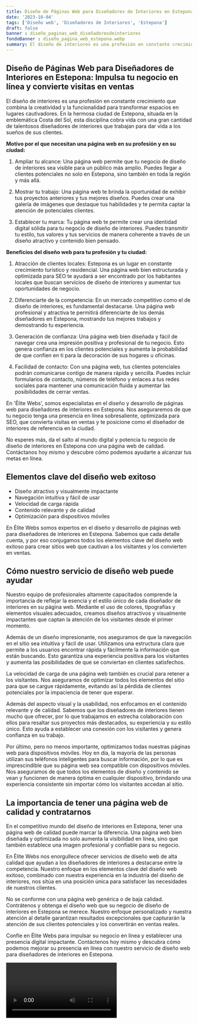 ```yaml
---
title: Diseño de Páginas Web para Diseñadores de Interiores en Estepona
date: '2023-10-04'
tags: ['Diseño web', 'Diseñadores de Interiores', 'Estepona']
draft: false
banner : diseño_paginas_web_diseñadoresdeinteriores
fondoBanner : diseño_pagina_web_estepona.webp
summary: El diseño de interiores es una profesión en constante crecimiento que combina la creatividad y la funcionalidad para transformar espacios en lugares cautivadores. En la hermosa ciudad de Estepona, situada en la emblemática Costa del Sol, esta disciplina cobra vida con una gran cantidad de talentosos diseñadores de interiores que trabajan para dar vida a los sueños de sus clientes.
---
```


## Diseño de Páginas Web para Diseñadores de Interiores en Estepona: Impulsa tu negocio en línea y convierte visitas en ventas

El diseño de interiores es una profesión en constante crecimiento que combina la creatividad y la funcionalidad para transformar espacios en lugares cautivadores. En la hermosa ciudad de Estepona, situada en la emblemática Costa del Sol, esta disciplina cobra vida con una gran cantidad de talentosos diseñadores de interiores que trabajan para dar vida a los sueños de sus clientes.

**Motivo por el que necesitan una página web en su profesión y en su ciudad:**

1. Ampliar tu alcance: Una página web permite que tu negocio de diseño de interiores sea visible para un público más amplio. Puedes llegar a clientes potenciales no solo en Estepona, sino también en toda la región y más allá.

2. Mostrar tu trabajo: Una página web te brinda la oportunidad de exhibir tus proyectos anteriores y tus mejores diseños. Puedes crear una galería de imágenes que destaque tus habilidades y te permita captar la atención de potenciales clientes.

3. Establecer tu marca: Tu página web te permite crear una identidad digital sólida para tu negocio de diseño de interiores. Puedes transmitir tu estilo, tus valores y tus servicios de manera coherente a través de un diseño atractivo y contenido bien pensado.

**Beneficios del diseño web para tu profesión y tu ciudad:**

1. Atracción de clientes locales: Estepona es un lugar en constante crecimiento turístico y residencial. Una página web bien estructurada y optimizada para SEO te ayudará a ser encontrado por los habitantes locales que buscan servicios de diseño de interiores y aumentar tus oportunidades de negocio.

2. Diferenciarte de la competencia: En un mercado competitivo como el de diseño de interiores, es fundamental destacarse. Una página web profesional y atractiva te permitirá diferenciarte de los demás diseñadores en Estepona, mostrando tus mejores trabajos y demostrando tu experiencia.

3. Generación de confianza: Una página web bien diseñada y fácil de navegar crea una impresión positiva y profesional de tu negocio. Esto genera confianza en los clientes potenciales y aumenta la probabilidad de que confíen en ti para la decoración de sus hogares u oficinas.

4. Facilidad de contacto: Con una página web, tus clientes potenciales podrán comunicarse contigo de manera rápida y sencilla. Puedes incluir formularios de contacto, números de teléfono y enlaces a tus redes sociales para mantener una comunicación fluida y aumentar las posibilidades de cerrar ventas.

En 'Élite Webs', somos especialistas en el diseño y desarrollo de páginas web para diseñadores de interiores en Estepona. Nos aseguraremos de que tu negocio tenga una presencia en línea sobresaliente, optimizada para SEO, que convierta visitas en ventas y te posicione como el diseñador de interiores de referencia en la ciudad.

No esperes más, da el salto al mundo digital y potencia tu negocio de diseño de interiores en Estepona con una página web de calidad. Contáctanos hoy mismo y descubre cómo podemos ayudarte a alcanzar tus metas en línea.

<GifSeo />

<Cta />

## Elementos clave del diseño web exitoso

- Diseño atractivo y visualmente impactante
- Navegación intuitiva y fácil de usar
- Velocidad de carga rápida
- Contenido relevante y de calidad
- Optimización para dispositivos móviles

En Élite Webs somos expertos en el diseño y desarrollo de páginas web para diseñadores de interiores en Estepona. Sabemos que cada detalle cuenta, y por eso conjugamos todos los elementos clave del diseño web exitoso para crear sitios web que cautivan a los visitantes y los convierten en ventas. 

## Cómo nuestro servicio de diseño web puede ayudar

Nuestro equipo de profesionales altamente capacitados comprende la importancia de reflejar la esencia y el estilo único de cada diseñador de interiores en su página web. Mediante el uso de colores, tipografías y elementos visuales adecuados, creamos diseños atractivos y visualmente impactantes que captan la atención de los visitantes desde el primer momento.

Además de un diseño impresionante, nos aseguramos de que la navegación en el sitio sea intuitiva y fácil de usar. Utilizamos una estructura clara que permite a los usuarios encontrar rápida y fácilmente la información que están buscando. Esto garantiza una experiencia positiva para los visitantes y aumenta las posibilidades de que se conviertan en clientes satisfechos.

La velocidad de carga de una página web también es crucial para retener a los visitantes. Nos aseguramos de optimizar todos los elementos del sitio para que se cargue rápidamente, evitando así la pérdida de clientes potenciales por la impaciencia de tener que esperar.

Además del aspecto visual y la usabilidad, nos enfocamos en el contenido relevante y de calidad. Sabemos que los diseñadores de interiores tienen mucho que ofrecer, por lo que trabajamos en estrecha colaboración con ellos para resaltar sus proyectos más destacados, su experiencia y su estilo único. Esto ayuda a establecer una conexión con los visitantes y genera confianza en su trabajo.

Por último, pero no menos importante, optimizamos todas nuestras páginas web para dispositivos móviles. Hoy en día, la mayoría de las personas utilizan sus teléfonos inteligentes para buscar información, por lo que es imprescindible que su página web sea compatible con dispositivos móviles. Nos aseguramos de que todos los elementos de diseño y contenido se vean y funcionen de manera óptima en cualquier dispositivo, brindando una experiencia consistente sin importar cómo los visitantes accedan al sitio.

## La importancia de tener una página web de calidad y contratarnos

En el competitivo mundo del diseño de interiores en Estepona, tener una página web de calidad puede marcar la diferencia. Una página web bien diseñada y optimizada no solo aumenta la visibilidad en línea, sino que también establece una imagen profesional y confiable para su negocio.

En Élite Webs nos enorgullece ofrecer servicios de diseño web de alta calidad que ayudan a los diseñadores de interiores a destacarse entre la competencia. Nuestro enfoque en los elementos clave del diseño web exitoso, combinado con nuestra experiencia en la industria del diseño de interiores, nos sitúa en una posición única para satisfacer las necesidades de nuestros clientes.

No se conforme con una página web genérica o de baja calidad. Contrátenos y obtenga el diseño web que su negocio de diseño de interiores en Estepona se merece. Nuestro enfoque personalizado y nuestra atención al detalle garantizan resultados excepcionales que capturarán la atención de sus clientes potenciales y los convertirán en ventas reales.

Confíe en Élite Webs para impulsar su negocio en línea y establecer una presencia digital impactante. Contáctenos hoy mismo y descubra cómo podemos mejorar su presencia en línea con nuestro servicio de diseño web para diseñadores de interiores en Estepona.

<Video />

<CtaBot job='Diseñadores de Interiores' city='Estepona'/>

<Gmaps query='Estepona+españa+maps' />